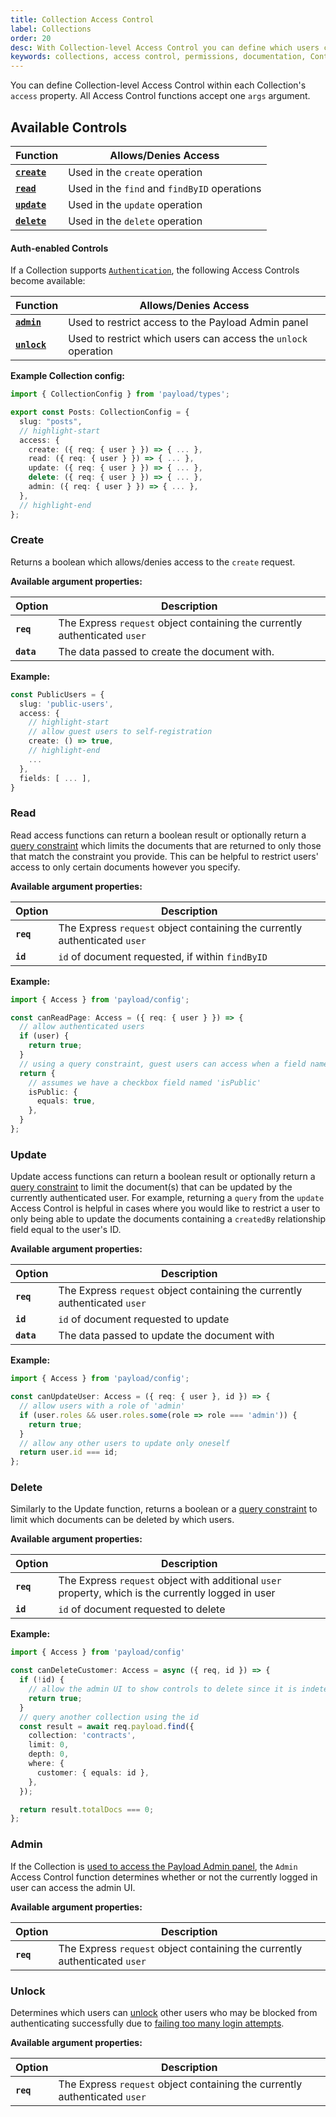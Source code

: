```yaml
---
title: Collection Access Control
label: Collections
order: 20
desc: With Collection-level Access Control you can define which users can create, read, update or delete Collections.
keywords: collections, access control, permissions, documentation, Content Management System, cms, headless, javascript, node, react, express
---
```


You can define Collection-level Access Control within each Collection's `access` property. All Access Control functions accept one `args` argument.

## Available Controls

| Function                 | Allows/Denies Access |
| ------------------------ | -------------------- |
| **[`create`](#create)**  | Used in the `create` operation |
| **[`read`](#read)**      | Used in the `find` and `findByID` operations |
| **[`update`](#update)**  | Used in the `update` operation |
| **[`delete`](#delete)**  | Used in the `delete` operation |

#### Auth-enabled Controls

If a Collection supports [`Authentication`](/docs/authentication/overview), the following Access Controls become available:

| Function                | Allows/Denies Access |
| ----------------------- | -------------------- |
| **[`admin`](#admin)**   | Used to restrict access to the Payload Admin panel |
| **[`unlock`](#unlock)** | Used to restrict which users can access the `unlock` operation |

**Example Collection config:**
```ts
import { CollectionConfig } from 'payload/types';

export const Posts: CollectionConfig = {
  slug: "posts",
  // highlight-start
  access: {
    create: ({ req: { user } }) => { ... },
    read: ({ req: { user } }) => { ... },
    update: ({ req: { user } }) => { ... },
    delete: ({ req: { user } }) => { ... },
    admin: ({ req: { user } }) => { ... },
  },
  // highlight-end
};
```

### Create

Returns a boolean which allows/denies access to the `create` request.

**Available argument properties:**

| Option     | Description |
| ---------- | ----------- |
| **`req`**  | The Express `request` object containing the currently authenticated `user` |
| **`data`** | The data passed to create the document with. |

**Example:**

```ts
const PublicUsers = {
  slug: 'public-users',
  access: {
    // highlight-start
    // allow guest users to self-registration
    create: () => true,
    // highlight-end
    ...
  },
  fields: [ ... ],
}
```

### Read

Read access functions can return a boolean result or optionally return a [query constraint](/docs/queries/overview) which limits the documents that are returned to only those that match the constraint you provide. This can be helpful to restrict users' access to only certain documents however you specify.

**Available argument properties:**

| Option    | Description |
| --------- | ----------- |
| **`req`** | The Express `request` object containing the currently authenticated `user` |
| **`id`**  | `id` of document requested, if within `findByID` |

**Example:**

```ts
import { Access } from 'payload/config';

const canReadPage: Access = ({ req: { user } }) => {
  // allow authenticated users
  if (user) {
    return true;
  }
  // using a query constraint, guest users can access when a field named 'isPublic' is set to true
  return {
    // assumes we have a checkbox field named 'isPublic'
    isPublic: {
      equals: true,
    },
  }
};
```

### Update

Update access functions can return a boolean result or optionally return a [query constraint](/docs/queries/overview) to limit the document(s) that can be updated by the currently authenticated user. For example, returning a `query` from the `update` Access Control is helpful in cases where you would like to restrict a user to only being able to update the documents containing a `createdBy` relationship field equal to the user's ID.

**Available argument properties:**

| Option     | Description |
| ---------- | ----------- |
| **`req`**  | The Express `request` object containing the currently authenticated `user` |
| **`id`**   | `id` of document requested to update |
| **`data`** | The data passed to update the document with |

**Example:**

```ts
import { Access } from 'payload/config';

const canUpdateUser: Access = ({ req: { user }, id }) => {
  // allow users with a role of 'admin'
  if (user.roles && user.roles.some(role => role === 'admin')) {
    return true;
  }
  // allow any other users to update only oneself
  return user.id === id;
};
```

### Delete

Similarly to the Update function, returns a boolean or a [query constraint](/docs/queries/overview) to limit which documents can be deleted by which users.

**Available argument properties:**

| Option    | Description |
| --------- | ----------- |
| **`req`** | The Express `request` object with additional `user` property, which is the currently logged in user |
| **`id`**  | `id` of document requested to delete |

**Example:**

```ts
import { Access } from 'payload/config'

const canDeleteCustomer: Access = async ({ req, id }) => {
  if (!id) {
    // allow the admin UI to show controls to delete since it is indeterminate without the id
    return true;
  }
  // query another collection using the id
  const result = await req.payload.find({
    collection: 'contracts',
    limit: 0,
    depth: 0,
    where: {
      customer: { equals: id },
    },
  });

  return result.totalDocs === 0;
};
```

### Admin

If the Collection is [used to access the Payload Admin panel](/docs/admin/overview#the-admin-user-collection), the `Admin` Access Control function determines whether or not the currently logged in user can access the admin UI.

**Available argument properties:**

| Option    | Description |
| --------- | ----------- |
| **`req`** | The Express `request` object containing the currently authenticated `user` |

### Unlock

Determines which users can [unlock](/docs/authentication/operations#unlock) other users who may be blocked from authenticating successfully due to [failing too many login attempts](/docs/authentication/config#options).

**Available argument properties:**

| Option    | Description |
| --------- | ----------- |
| **`req`** | The Express `request` object containing the currently authenticated `user` |
